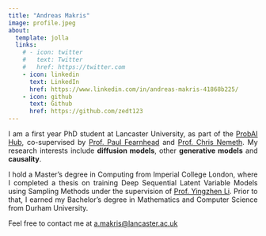 ```yaml
---
title: "Andreas Makris"
image: profile.jpeg
about:
  template: jolla
  links:
    # - icon: twitter
    #   text: Twitter
    #   href: https://twitter.com
    - icon: linkedin
      text: LinkedIn
      href: https://www.linkedin.com/in/andreas-makris-41868b225/
    - icon: github
      text: Github
      href: https://github.com/zedt123
---
```

<div style="text-align: justify">
I am a first year PhD student at Lancaster University, as part of the [ProbAI Hub](https://probai.uk), co-supervised by [Prof. Paul Fearnhead](https://www.lancaster.ac.uk/maths/people/paul-fearnhead) and [Prof. Chris Nemeth](https://chris-nemeth.github.io). My research interests include **diffusion models**, other **generative models** and **causality**. 

I hold a Master's degree in Computing from Imperial College London, where I completed a thesis on training Deep Sequential Latent Variable Models using Sampling Methods under the supervision of [Prof. Yingzhen Li](http://yingzhenli.net/home/en/). Prior to that, I earned my Bachelor's degree in Mathematics and Computer Science from Durham University.

Feel free to contact me at [a.makris@lancaster.ac.uk](mailto:a.makris@lancaster.ac.uk)
</div>